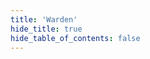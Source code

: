 ```yaml
---
title: 'Warden'
hide_title: true
hide_table_of_contents: false
---
```



<ChainLayout>
  <ChainHero
    name="Warden"
    iconUrl="img/warden-icon.svg"
    bgColor=""
    scope="testnet"
    chainId="chiado_10010-1"
    nodeVersion="v0.6.2"
    token=""
    stakeUrl=""
    restakeUrl=""
    websiteUrl="https://wardenprotocol.org/"
    githubUrl="https://github.com/warden-protocol/wardenprotocol"
    xUrl="https://x.com/wardenprotocol"
    discordUrl="https://discord.gg/wardenprotocol"
  />

  <ProductLinks
    appUrl=""
    appImageUrl="img/products/"
    explorerUrl=""
    faucetUrl=""
  />

  <ToolsGrid
    chainName="warden"
    scope="testnet"
    showInstall={true}
    showUpgrade={true}
    showGenesis={true}
    showCli={true}
    showEndpoints={true}
    showStateSync={true}
    showSnapshot={true}
    showLivePeers={true}
    showSeed={true}
    showAddressBook={true}
    showExplorersList={false}
    showPublicEndpoints={false}
    showUsefulTools={false}
    showUpgradeWatcher={false}
  />

</ChainLayout>

